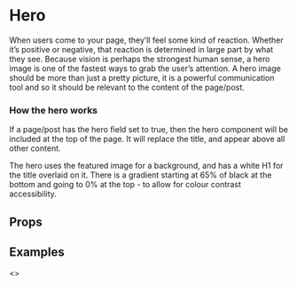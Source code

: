 
<Meta title="Pattern Library|Structure/Hero" component={Hero} />

# Hero

When users come to your page, they’ll feel some kind of reaction. Whether it’s positive or negative, that reaction is determined in large part by what they see. Because vision is perhaps the strongest human sense, a hero image is one of the fastest ways to grab the user’s attention. A hero image should be more than just a pretty picture, it is a powerful communication tool and so it should be relevant to the content of the page/post.

### How the hero works
 
If a page/post has the hero field set to true, then the hero component will be included at the top of the page. It will replace the title, and appear above all other content. 

The hero uses the featured image for a background, and has a white H1 for the title overlaid on it. There is a gradient starting at 65% of black at the bottom and going to 0% at the top - to allow for colour contrast accessibility. 

## Props 

<Props of={Hero} />

## Examples 

<Preview>
    <Story name="Normal">
        <Hero 
            image="https://bfi-prototype.netlify.com/static/media/watch-banner.b01324c4.jpg"
            headline="Watch a new film, rediscover your old favourites, and get inspired." 
        />
    </Story>
</Preview>

<Preview>
    <Story name="Full Height">
        <Hero 
            image="https://bfi-prototype.netlify.com/static/media/watch-banner.b01324c4.jpg"
            headline="Watch a new film, rediscover your old favourites, and get inspired."
            fullHeight={true} 
        />
    </Story>
</Preview>

<Preview>
    <Story name="With Header">
        <>
            <Header navItems={navItems} quickLinks={quickLinksData} overlay={true} />
            <Hero 
                image="https://bfi-prototype.netlify.com/static/media/watch-banner.b01324c4.jpg"
                headline="Watch a new film, rediscover your old favourites, and get inspired." 
            />
        </>
    </Story>
</Preview>
